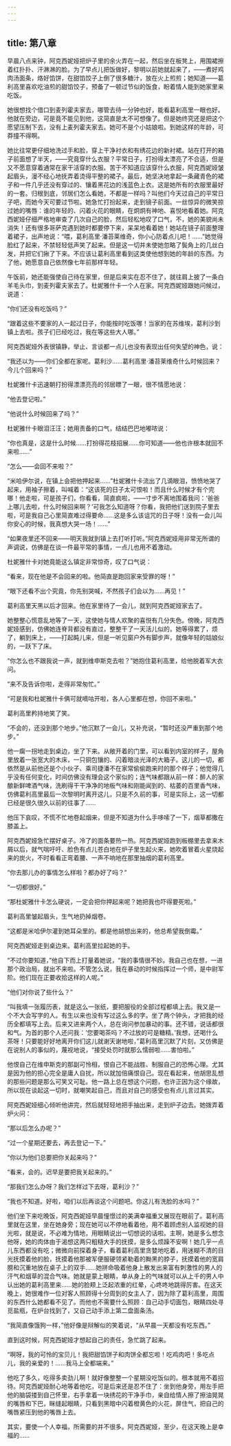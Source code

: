 ```yaml
---
---
---
```

title: 第八章
---




早晨八点来钟，阿克西妮娅把炉子里的余火弄在一起，然后坐在板凳上，用围裙擦着红扑扑、汗淋淋的脸。为了早点儿把饭做好，黎明以前她就起来了，——煮好鸡肉汤面条，烙好馅饼，在甜馅饺子上倒了很多糖汁，放在火上煎煎；她知道——葛利高里喜欢吃油煎的甜馅饺子，预备了一顿过节似的饭食，盼着情人能到她家里来吃饭。

她很想找个借口到麦列霍夫家去，哪管去待一分钟也好，能看葛利高里一眼也好。他就在旁边，可是竟不能见到他，这简直是太不可想像了。但是她终究还是把这个愿望压制下去，没有上麦列霍夫家去。她可不是个小姑娘啦。到她这样的年龄，可莽撞不得啊。

她比往常更仔细地洗过手和脸，穿上干净衬衣和有绣花边的新衬裙。站在打开的箱子前面想了半天，——究竟穿什么衣服？平常日子，打扮得太漂亮了不合适，但是又不愿意穿着通常在家干活穿的衣服。苦于不知道应该穿什么衣服，阿克西妮娅皱起眉头，漫不经心地抚弄着烫得平整的裙子。最后，她坚决地拿起一条藏青色的裙子和一件几乎还没有穿过的、镶着黑花边的浅蓝色上衣。这是她所有的衣服里最好的一套。归根到底，邻居们怎么看她，不都是一样吗？叫他们今天过自己的平常日子吧，而她今天可要过节啦。她急忙打扮起来，走到镜子前面。一丝惊异的微笑掠过她的嘴唇：谁的年轻的、闪着火花的眼睛，在炯炯有神地、喜悦地看着她。阿克西妮娅仔细严格地审查了几次自己的脸，然后轻松地叹了口气，不，她的美貌尚未消失！还有很多哥萨克遇到她时都要停下来，呆呆地看着她！她站在镜子前面整理着裙子，出声地说：“喂，葛利高里·潘苔莱维奇，你小心防着点儿吧！……”她觉得脸红了起来，不禁轻轻低声笑了起来。但是这一切并未使她忽略了鬓角上的几丝白发，并把它们揪了下来。不应该让葛利高里看到这类使他想到她的年龄的东西。为了他，她愿意自己依然像七年前那样年轻。

午饭前，她还能强使自己待在家里，但是后来实在忍不住了，就往肩上披了一条白羊毛头巾，到麦列霍夫家去了。杜妮雅什卡一个人在家。阿克西妮娅跟她问候过，说道：

“你们还没有吃饭吗？”

“跟着这些不要家的人一起过日子，你能按时吃饭哪！当家的在苏维埃，葛利沙到镇上去啦。孩子们已经吃过，我在等这些大人哪。”

阿克西妮娅外表很镇静，举止、言谈都一点儿也没有表现出任何失望的神色，说：

“我还以为——你们全都在家呢。葛利沙……葛利高里·潘苔莱维奇什么时候回来？今儿个回来吗？”

杜妮雅什卡迅速朝打扮得漂漂亮亮的邻居瞟了一眼，很不情愿地说：

“他去登记啦。”

“他说什么时候回来了吗？”

杜妮雅什卡眼泪汪汪；她用责备的口气，结结巴巴地嘟哝说：

“你也真是，这是什么时候……打扮得花枝招展……你可知道——他也许根本就回不来啦……”

“怎么——会回不来啦？”

“米哈伊尔说，在镇上会把他押起来……”杜妮雅什卡流出了几滴眼泪，愤愤地哭了起来，用袖子擦着，叫喊着：“这该死的日子太可恨啦！而且什么时候才有个完哪！他走啦，可是孩子们，你看看，简直疯啦，——寸步不离地围着我问：‘爸爸上哪儿去啦，什么时候回来啊？’可我怎么知道呀？你看，我把他们送到院子里去啦，可是我自己心里简直难过得要命……这是多么该诅咒的日子呀！没有一会儿叫你安心的时候，我真想大哭一场！……”

“如果夜里还不回来——明天我就到镇上去打听打听。”阿克西妮娅用非常无所谓的声调说，仿佛是在谈一件最平常的事情，一点儿也用不着激动。

杜妮雅什卡对她竟能这么镇定非常惊奇，叹了口气说：

“看来，现在他是不会回来的啦。他简直是跑回家来受罪的呀！”

“眼下还看不出个究竟，你先别哭喊，不然孩子们会以为……再见！”





葛利高里天黑以后才回来。他在家里待了一会儿，就到阿克西妮娅家去了。

她整整心慌意乱地等了一天，这使她与情人欢聚的喜悦有几分失色。傍晚，阿克西妮娅感到，仿佛她连脊背都没有直过，整整干了一天活儿似的，她等得累了，烦了，躺到床上，——打起盹儿来，但是一听见窗户外有脚步声，就像年轻的姑娘似的，一跃下了床。

“你怎么也不跟我说一声，就到维申斯克去啦？”她抱住葛利高里，给他脱着军大衣问。

“来不及告诉你啦，走得非常匆忙。”

“可是我和杜妮雅什卡俩可就嘀咕开啦，各人心里都在想，你回不来啦。”

葛利高里矜持地笑了笑。

“不会的，还没到那个地步。”他沉默了一会儿，又补充说，“暂时还没严重到那个地步。”

他一瘸一拐地走到桌边，坐了下来。从敞开着的门里，可以看到内室的样子，屋角里放着一张宽大的木床，一只铜包镶的、闪着暗淡光泽的大箱子。这儿的一切，都依然是从前他还是个小伙子、乘司捷潘不在家常偷偷跑来时的那个样子；他觉得几乎没有任何变化，时间仿佛没有理会这个家似的；连气味都跟从前一样：醉人的家酿新鲜啤酒气味，洗刷得干干净净的地板气味和刚能闻到的、枯萎的百里香气味，仿佛葛利高里最后一次黎明时离开这儿，只是不久前的事，可是实际上，这一切都已经是很久很久以前的往事了……

他压下哀叹，不慌不忙地卷起烟来，但是不知道为什么手哆嗦了一下，烟草都撒在膝盖上。

阿克西妮娅急忙摆好桌子。冷了的面条要热一热。阿克西妮娅跑到板棚里去拿来木屑以后，就气喘吁吁、脸色有点儿苍白地在炉子里生起火来，她吹着冒着火星烧起来的炭火，不时看看正弯着腰、一声不响地在那里抽烟的葛利高里。

“你去那儿办的事情怎么样啦？都办好了吗？”

“一切都很好。”

“那杜妮雅什卡怎么硬说，一定会把你押起来呢？她把我也吓得要死啦。”

葛利高里皱起眉头，生气地扔掉烟卷。

“这都是米哈伊尔灌到她耳朵里的。都是他胡想出来的，他总希望我倒霉。”

阿克西妮娅走到桌边来。葛利高里拉起她的手。

“不过你要知道，”他自下而上打量着她说，“我的事情很不妙。我自己也在想，一进那个政治局，就出不来啦。不管怎么说，我在暴动的时候指挥过一个师，是中尉军阶。他们现在正要收拾这样的人呢。”

“他们对你说了些什么？”

“叫我填一张履历表，就是这么一张纸，要把服役的全部过程都填上去。我又是一个不大会写字的人。有生以来也没有写过这么多的字。坐了两个钟头，才把我的经历全都填写上去。后来又进来两个人，总在询问参加暴动的事。还不错，说话都很和气。为首的那个人还问我：‘您要喝茶吗？不过放的可是糖精。’我想，还喝什么茶呀！只要能好好地离开你们这儿就谢天谢地啦，”葛利高里沉默了片刻，又仿佛是在说别人的事似的，蔑视地说，“接受处罚时就那么懦弱啦……害怕啦。”

他恨自己在维申斯克的那副可怜相，恨自己不能战胜、制服自己的恐怖心理。尤其是因为他的担心完全是庸人自扰，所以就加倍痛恨自己。现在看起来，他胡思乱想的那些问题是那么可笑又可耻。他一路上总在想这个问题，也许正因为这个缘故，所以现在谈起这一切时，就嘲笑起自己，而且对自己的感受也有点儿言过其实。

阿克西妮娅细心倾听他讲完，然后就轻轻地把手抽出来，走到炉子边去。她拨弄着炉火问：

“那以后怎么办呢？”

“过一个星期还要去，再去登记一下。”

“你以为他们总要把你关起来吗？”

“看来，会的。迟早是要把我关起来的。”

“那我们怎么办呀？我们怎样过下去呀，葛利沙？”

“我也不知道。好啦，咱们以后再谈这个问题吧。你这儿有洗脸的水吗？”

他们坐下来吃晚饭，阿克西妮娅早晨憧憬过的美满幸福重又展现在眼前了。葛利高里就在这里，坐在她身旁；现在她可以不停地看着他，用不着顾虑别人监视她的目光啦，就是说，不必难为情地，用眼睛说出一切想说的话啦。主啊，她是多么想念他呀，她的肉体由于渴想这两只粗糙大手的抚摸，是多么烦躁不安啊！她几乎一点儿东西都没有吃；微微向前探着身子，看着葛利高里贪婪地吃着，用迷糊不清的目光抚摸着他的脸，抚摸着他那被军便服硬领紧勒着的黝黑的脖子，抚摸着他的宽肩膀和沉重地放在桌子上的双手……她拼命吸着他身上散发出来富有刺激性的男人的汗气和烟草的混合气味。她就是蒙上眼睛，单从身上的气味就可以从上千的男人中认出她的葛利高里来……她的脸颊上泛起浓重的红晕，心咚咚地跳得厉害。在这天晚上，她很难作一位对客人照顾得十分周到的女主人了，因为除了葛利高里，周围的东西什么她都看不见了。而他也不需要什么照顾：自己动手切面包，眼睛四处寻觅盐瓶，在炉台找到了，又自己动手添上第二盘面条汤。

“我简直像饿狗一样，”他好像是辩解似的笑着说，“从早晨一天都没有吃东西。”

直到这时候，阿克西妮娅才想起自己的责任，急忙跳了起来。

“啊呀，我的可怜的宝贝儿！我把甜馅饼子和肉饼全都忘啦！吃鸡肉吧！多吃点儿，我的亲爱的！……我马上全都端来。”

他吃了多久，吃得多卖劲儿啊！就好像整整一个星期没吃饭似的。根本就用不着招待。阿克西妮娅耐心地等着他吃，可是后来还是忍不住了：坐到他身旁，用左手把他的脑袋搂到自己怀里，右手拿着一块绣花的干净手巾，亲自给情人擦了擦油晃晃的嘴唇和下巴，眯缝起眼睛，只看到黑暗中闪着橙黄色的火花，屏住气，把自己的嘴唇紧压到他的嘴唇上去。

其实，要使一个人幸福，所需要的并不很多。阿克西妮娅，至少，在这天晚上是幸福的……